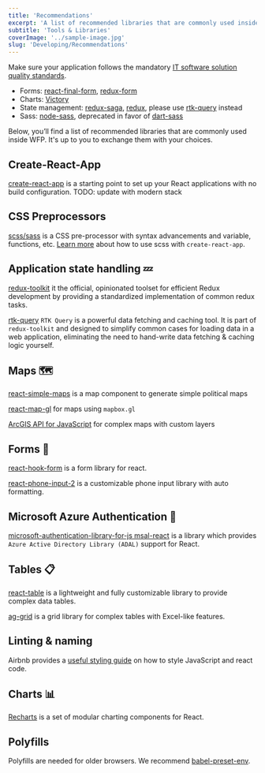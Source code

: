 ```yaml
---
title: 'Recommendations'
excerpt: 'A list of recommended libraries that are commonly used inside WFP.'
subtitle: 'Tools & Libraries'
coverImage: '../sample-image.jpg'
slug: 'Developing/Recommendations'
---
```


Make sure your application follows the mandatory [IT software solution quality standards](https://newgo.wfp.org/documents/it-solution-quality-standards).

<DoNotUse title="Legacy libraries (no longer recommended)">

- Forms: [react-final-form](https://github.com/final-form/react-final-form), [redux-form](https://github.com/erikras/redux-form)
- Charts: [Victory](https://formidable.com/open-source/victory/)
- State management: [redux-saga](https://github.com/redux-saga/redux-saga), [redux](https://redux.js.org), please use [rtk-query](https://redux-toolkit.js.org/rtk-query/overview) instead
- Sass: [node-sass](https://www.npmjs.com/package/node-sass), deprecated in
  favor of [dart-sass](https://sass-lang.com/dart-sass)

</DoNotUse>

Below, you’ll find a list of recommended libraries that are commonly used inside WFP. It's up to you to exchange them with your choices.

## Create-React-App

[create-react-app](https://create-react-app.dev) is a starting point to set up your React applications with no build configuration. TODO: update with modern stack

## CSS Preprocessors

[scss/sass](https://sass-lang.com) is a CSS pre-processor with syntax advancements and variable, functions, etc. [Learn more](https://create-react-app.dev/docs/adding-a-sass-stylesheet) about how to use scss with `create-react-app`.

## Application state handling 💤

[redux-toolkit](https://redux-toolkit.js.org/) it the official, opinionated toolset for efficient Redux development by providing a standardized implementation of common redux tasks.

[rtk-query](https://redux-toolkit.js.org/rtk-query/overview) `RTK Query` is a powerful data fetching and caching tool. It is part of `redux-toolkit` and designed to simplify common cases for loading data in a web application, eliminating the need to hand-write data fetching & caching logic yourself.

## Maps 🗺️

[react-simple-maps](https://www.react-simple-maps.io) is a map component to generate simple political maps

[react-map-gl](https://github.com/uber/react-map-gl) for maps using `mapbox.gl`

[ArcGIS API for JavaScript](https://developers.arcgis.com/javascript) for complex maps with custom layers

## Forms 🧾

[react-hook-form](https://react-hook-form.com/) is a form library for react.

[react-phone-input-2](https://www.npmjs.com/package/react-phone-input-2) is a customizable phone input library with auto formatting.

## Microsoft Azure Authentication 👤

[microsoft-authentication-library-for-js msal-react](https://github.com/AzureAD/microsoft-authentication-library-for-js/tree/dev/lib/msal-react) is a library which provides `Azure Active Directory Library (ADAL)` support for React.

## Tables 📋

[react-table](https://github.com/react-tools/react-table) is a lightweight and fully customizable library to provide complex data tables.

[ag-grid](https://ag-grid.com) is a grid library for complex tables with Excel-like features.

## Linting & naming

Airbnb provides a [useful styling guide](https://github.com/airbnb/javascriptuseful) on how to style JavaScript and react code.

## Charts 📊

[Recharts](https://recharts.org/) is a set of modular charting components for React.

## Polyfills

Polyfills are needed for older browsers. We recommend [babel-preset-env](https://babeljs.io/docs/en/babel-preset-env).
